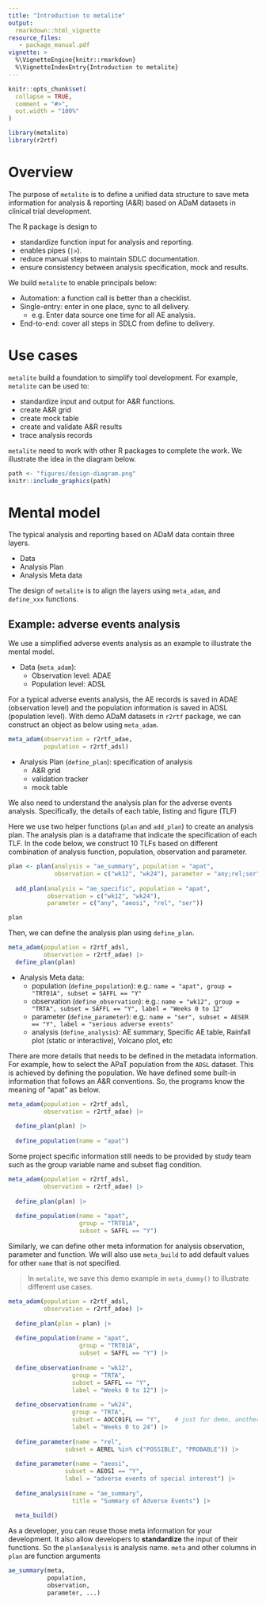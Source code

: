 ```yaml
---
title: "Introduction to metalite"
output:
  rmarkdown::html_vignette
resource_files:
   - package_manual.pdf
vignette: >
  %\VignetteEngine{knitr::rmarkdown}
  %\VignetteIndexEntry{Introduction to metalite}
---
```


```r
knitr::opts_chunk$set(
  collapse = TRUE,
  comment = "#>",
  out.width = "100%"
)
```

```r
library(metalite)
library(r2rtf)
```

# Overview

The purpose of `metalite` is to define a unified data structure to save meta information 
for analysis & reporting (A&R) based on ADaM datasets in clinical trial development. 

The R package is design to 

- standardize function input for analysis and reporting. 
- enables pipes (`|>`).
- reduce manual steps to maintain SDLC documentation.
- ensure consistency between analysis specification, mock and results.

We build `metalite` to enable principals below:

- Automation: a function call is better than a checklist. 
- Single-entry: enter in one place, sync to all delivery. 
  - e.g. Enter data source one time for all AE analysis.
- End-to-end: cover all steps in SDLC from define to delivery.

# Use cases 

`metalite` build a foundation to simplify tool development. 
For example, `metalite` can be used to: 

- standardize input and output for A&R functions. 
- create A&R grid 
- create mock table 
- create and validate A&R results
- trace analysis records 

`metalite` need to work with other R packages to complete the work. 
We illustrate the idea in the diagram below.

```r
path <- "figures/design-diagram.png"
knitr::include_graphics(path)
```

# Mental model

The typical analysis and reporting based on ADaM data contain three layers.

- Data
- Analysis Plan 
- Analysis Meta data

The design of `metalite` is to align the layers using `meta_adam`, and `define_xxx` functions. 

## Example: adverse events analysis

We use a simplified adverse events analysis as an example to illustrate the mental model. 

- Data (`meta_adam`):
  + Observation level: ADAE
  + Population level:  ADSL

For a typical adverse events analysis, 
the AE records is saved in ADAE (observation level) and 
the population information is saved in ADSL (population level). 
With demo ADaM datasets in `r2rtf` package, we can construct an object as below using `meta_adam`. 

```r
meta_adam(observation = r2rtf_adae, 
          population = r2rtf_adsl) 
```

- Analysis Plan (`define_plan`): specification of analysis 
  + A&R grid 
  + validation tracker 
  + mock table

We also need to understand the analysis plan for the adverse events analysis. 
Specifically, the details of each table, listing and figure (TLF)

Here we use two helper functions (`plan` and `add_plan`) to create an analysis plan.
The analysis plan is a dataframe that indicate the specification of each TLF.
In the code below, we construct 10 TLFs based on different combination of 
analysis function, population, observation and parameter. 

```r
plan <- plan(analysis = "ae_summary", population = "apat", 
             observation = c("wk12", "wk24"), parameter = "any;rel;ser") |>
  
  add_plan(analysis = "ae_specific", population = "apat", 
           observation = c("wk12", "wk24"), 
           parameter = c("any", "aeosi", "rel", "ser"))

plan
```

Then, we can define the analysis plan using `define_plan`.

```r
meta_adam(population = r2rtf_adsl,
          observation = r2rtf_adae) |>
  define_plan(plan)
```
  
- Analysis Meta data: 
  + population (`define_population`): e.g.: `name = "apat", group = "TRT01A", subset = SAFFL == "Y"` 
  + observation (`define_observation`): e.g.: `name = "wk12", group = "TRTA", subset = SAFFL == "Y", label = "Weeks 0 to 12"` 
  + parameter (`define_parameter`): e.g.: `name = "ser", subset = AESER == "Y", label = "serious adverse events"`
  + analysis (`define_analysis`): AE summary, Specific AE table, Rainfall plot (static or interactive), Volcano plot, etc

There are more details that needs to be defined in the metadata information. 
For example, how to select the APaT population from the `ADSL` dataset. 
This is achieved by defining the population. 
We have defined some built-in information that follows an A&R conventions. 
So, the programs know the meaning of "apat" as below. 

```r
meta_adam(population = r2rtf_adsl, 
          observation = r2rtf_adae) |>
  
  define_plan(plan) |>
  
  define_population(name = "apat")
```

Some project specific information still needs to be provided by study team 
such as the group variable name and subset flag condition. 

```r
meta_adam(population = r2rtf_adsl, 
          observation = r2rtf_adae) |>
  
  define_plan(plan) |>
  
  define_population(name = "apat",
                    group = "TRT01A", 
                    subset = SAFFL == "Y")
```

Similarly, we can define other meta information 
for analysis observation, parameter and function.
We will also use `meta_build` to add default values for other `name` that is not specified. 

> In `metalite`, we save this demo example in `meta_dummy()` to illustrate different use cases.

```r
meta_adam(population = r2rtf_adsl, 
          observation = r2rtf_adae) |>
  
  define_plan(plan = plan) |>
  
  define_population(name = "apat",
                    group = "TRT01A", 
                    subset = SAFFL == "Y") |>
  
  define_observation(name = "wk12",
                  group = "TRTA", 
                  subset = SAFFL == "Y", 
                  label = "Weeks 0 to 12") |>
  
  define_observation(name = "wk24",
                  group = "TRTA", 
                  subset = AOCC01FL == "Y",    # just for demo, another flag shall be used.  
                  label = "Weeks 0 to 24") |>
  
  define_parameter(name = "rel", 
                subset = AEREL %in% c("POSSIBLE", "PROBABLE")) |>
  
  define_parameter(name = "aeosi", 
                subset = AEOSI == "Y", 
                label = "adverse events of special interest") |> 
  
  define_analysis(name = "ae_summary", 
                  title = "Summary of Adverse Events") |>
  
  meta_build()
```

As a developer, you can reuse those meta information for your development. 
It also allow developers to **standardize** the input of their functions.
So the `plan$analysis` is analysis name. `meta` and other columns in `plan` are function arguments

```r
ae_summary(meta, 
           population, 
           observation, 
           parameter, ...)
```




